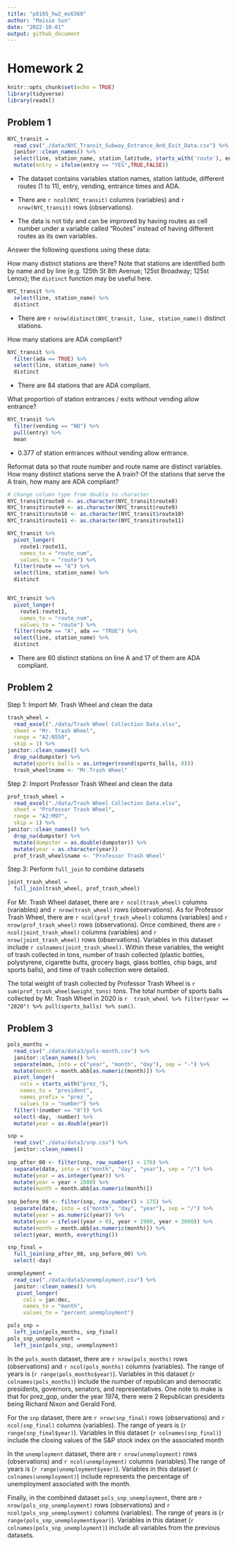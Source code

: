 ```yaml
---
title: "p8105_hw2_ms6360"
author: "Maisie Sun"
date: "2022-10-01"
output: github_document
---
```

# Homework 2

```r
knitr::opts_chunk$set(echo = TRUE)
library(tidyverse)
library(readxl)
```

## Problem 1

```r
NYC_transit = 
  read_csv("./data/NYC_Transit_Subway_Entrance_And_Exit_Data.csv") %>%
  janitor::clean_names() %>%
  select(line, station_name, station_latitude, starts_with('route'), entry, vending, entrance_type, ada) %>% 
  mutate(entry = ifelse(entry == "YES",TRUE,FALSE))
```

* The dataset contains variables station names, station latitude, different routes (1 to 11), entry, vending, entrance times and ADA. 

* There are `r ncol(NYC_transit)` columns (variables) and `r nrow(NYC_transit)` rows (observations). 

* The data is not tidy and can be improved by having routes as cell number under a variable called "Routes" instead of having different routes as its own variables.

Answer the following questions using these data:

How many distinct stations are there? Note that stations are identified both by name and by line (e.g. 125th St 8th Avenue; 125st Broadway; 125st Lenox); the `distinct` function may be useful here.

```r
NYC_transit %>%
  select(line, station_name) %>%
  distinct
```

* There are `r nrow(distinct(NYC_transit, line, station_name))` distinct stations.

How many stations are ADA compliant?

```r
NYC_transit %>%
  filter(ada == TRUE) %>%
  select(line, station_name) %>%
  distinct
```

* There are 84 stations that are ADA compliant.

What proportion of station entrances / exits without vending allow entrance?

```r
NYC_transit %>%
  filter(vending == "NO") %>%
  pull(entry) %>%
  mean
```

* 0.377 of station entrances without vending allow entrance.

Reformat data so that route number and route name are distinct variables. How many distinct stations serve the A train? Of the stations that serve the A train, how many are ADA compliant?

```r
# change column type from double to character
NYC_transit$route8 <- as.character(NYC_transit$route8)  
NYC_transit$route9 <- as.character(NYC_transit$route9)  
NYC_transit$route10 <- as.character(NYC_transit$route10)  
NYC_transit$route11 <- as.character(NYC_transit$route11)  

NYC_transit %>%
  pivot_longer(
    route1:route11,
    names_to = "route_num",
    values_to = "route") %>%
  filter(route == "A") %>%
  select(line, station_name) %>%
  distinct


NYC_transit %>%
  pivot_longer(
    route1:route11,
    names_to = "route_num",
    values_to = "route") %>%
  filter(route == "A", ada == "TRUE") %>%
  select(line, station_name) %>%
  distinct
```

* There are 60 distinct stations on line A and 17 of them are ADA compliant.

## Problem 2

Step 1: Import Mr. Trash Wheel and clean the data

```r
trash_wheel = 
  read_excel("./data/Trash Wheel Collection Data.xlsx",
  sheet = "Mr. Trash Wheel",
  range = "A2:N550",
  skip = 1) %>%
janitor::clean_names() %>%
  drop_na(dumpster) %>%
  mutate(sports_balls = as.integer(round(sports_balls, 0)))
  trash_wheel$name <- "Mr.Trash Wheel"
```

Step 2: Import Professor Trash Wheel and clean the data
```r
prof_trash_wheel = 
  read_excel("./data/Trash Wheel Collection Data.xlsx",
  sheet = "Professor Trash Wheel",
  range = "A2:M97",
  skip = 1) %>%
janitor::clean_names() %>%
  drop_na(dumpster) %>%
  mutate(dumpster = as.double(dumpster)) %>%
  mutate(year = as.character(year))
  prof_trash_wheel$name <- "Professor Trash Wheel"
```

Step 3: Perform `full_join` to combine datasets
```r
joint_trash_wheel = 
  full_join(trash_wheel, prof_trash_wheel)
```

For Mr. Trash Wheel dataset, there are `r ncol(trash_wheel)` columns (variables) and `r nrow(trash_wheel)` rows (observations). As for Professor Trash Wheel, there are `r ncol(prof_trash_wheel)` columns (variables) and `r nrow(prof_trash_wheel)` rows (observations). Once combined, there are `r ncol(joint_trash_wheel)` columns (variables) and `r nrow(joint_trash_wheel)` rows (observations). Variables in this dataset include `r colnames(joint_trash_wheel)`. Within these variables, the weight of trash collected in tons, number of trash collected (plastic bottles, polystyrene, cigarette butts, grocery bags, glass bottles, chip bags, and sports balls), and time of trash collection were detailed.

The total weight of trash collected by Professor Trash Wheel is `r sum(prof_trash_wheel$weight_tons)` tons. The total number of sports balls collected by Mr. Trash Wheel in 2020 is `r  trash_wheel %>% filter(year == "2020") %>% pull(sports_balls) %>% sum()`.

## Problem 3

```r
pols_months = 
  read_csv("./data/data3/pols-month.csv") %>%
  janitor::clean_names() %>%
  separate(mon, into = c("year", "month", "day"), sep = "-") %>%
  mutate(month = month.abb[as.numeric(month)]) %>%
  pivot_longer( 
    cols = starts_with("prez_"),
    names_to = "president",
    names_prefix = "prez_",
    values_to = "number") %>%
  filter(!(number == "0")) %>%
  select(-day, -number) %>%
  mutate(year = as.double(year))
```

```r
snp = 
  read_csv("./data/data3/snp.csv") %>%
  janitor::clean_names()
  
snp_after_00 <- filter(snp, row_number() < 176) %>%
  separate(date, into = c("month", "day", "year"), sep = "/") %>%
  mutate(year = as.integer(year)) %>%
  mutate(year = year + 2000) %>%
  mutate(month = month.abb[as.numeric(month)])
  
snp_before_00 <- filter(snp, row_number() > 175) %>%
  separate(date, into = c("month", "day", "year"), sep = "/") %>%
  mutate(year = as.numeric(year)) %>%
  mutate(year = ifelse((year > 0), year + 1900, year + 2000)) %>%
  mutate(month = month.abb[as.numeric(month)]) %>%
  select(year, month, everything())

snp_final = 
  full_join(snp_after_00, snp_before_00) %>%
  select(-day)
```

```r
unemployment = 
  read_csv("./data/data3/unemployment.csv") %>%
  janitor::clean_names() %>%
   pivot_longer( 
     cols = jan:dec,
     names_to = "month",
     values_to = "percent_unemployment")

pols_snp = 
  left_join(pols_months, snp_final)
pols_snp_unemployment = 
  left_join(pols_snp, unemployment)
```

In the `pols_month` dataset, there are `r nrow(pols_months)` rows (observations) and `r ncol(pols_months)` columns (variables). The range of years is (`r range(pols_months$year)`). Variables in this dataset (`r colnames(pols_months)`) include the number of republican and democratic presidents, governors, senators, and representatives. One note to make is that for prez_gop, under the year 1974, there were 2 Republican presidents being Richard Nixon and Gerald Ford.

For the `snp` dataset, there are `r nrow(snp_final)` rows (observations) and `r ncol(snp_final)` columns (variables). The range of years is (`r range(snp_final$year)`). Variables in this dataset (`r colnames(snp_final)`) include the closing values of the S&P stock index on the associated month

In the `unemployment` dataset, there are `r nrow(unemployment)` rows (observations) and `r ncol(unemployment)` columns (variables).The range of years is (`r range(unemployment$year)`). Variables in this dataset (`r colnames(unemployment)`) include represents the percentage of unemployment associated with the month.

Finally, in the combined dataset `pols_snp_unemployment`, there are `r nrow(pols_snp_unemployment)` rows (observations) and `r ncol(pols_snp_unemployment)` columns (variables). The range of years is (`r range(pols_snp_unemployment$year)`). Variables in this dataset (`r colnames(pols_snp_unemployment)`) include all variables from the previous datasets.